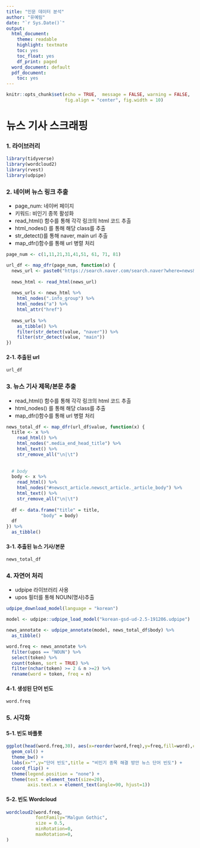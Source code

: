 ```yaml
---
title: "인문 데이터 분석"
author: "유예림"
date: "`r Sys.Date()`"
output:
  html_document:
    theme: readable
    highlight: textmate
    toc: yes
    toc_float: yes
    df_print: paged
  word_document: default
  pdf_document:
    toc: yes
---
```



```r
knitr::opts_chunk$set(echo = TRUE,  message = FALSE, warning = FALSE, 
                      fig.align = "center", fig.width = 10)
```

# 뉴스 기사 스크래핑


### 1. 라이브러리

```r
library(tidyverse)
library(wordcloud2)
library(rvest)
library(udpipe)
```

### 2. 네이버 뉴스 링크 추출

- page_num: 네이버 페이지
- 키워드: 비인기 종목 활성화 
- read_html() 함수를 통해 각각 링크의 html 코드 추출
- html_nodes() 를 통해 해당 class를 추출
- str_detect()를 통해 naver, main url 추출
- map_dfr()함수를 통해 url 병렬 처리


```r
page_num <- c(1,11,21,31,41,51, 61, 71, 81)

url_df <- map_dfr(page_num, function(x) {
  news_url <- paste0("https://search.naver.com/search.naver?where=news&sm=tab_pge&query=%EB%B9%84%EC%9D%B8%EA%B8%B0%20%EC%A2%85%EB%AA%A9%20%ED%99%9C%EC%84%B1%ED%99%94&sort=0&photo=0&field=0&pd=0&ds=&de=&cluster_rank=15&mynews=0&office_type=0&office_section_code=0&news_office_checked=&nso=so:r,p:all,a:all&start=",x)
  
  news_html <- read_html(news_url)
  
  news_urls <- news_html %>% 
    html_nodes(".info_group") %>% 
    html_nodes("a") %>% 
    html_attr("href")
  
  news_urls %>% 
    as_tibble() %>% 
    filter(str_detect(value, "naver")) %>% 
    filter(str_detect(value, "main"))
})


```

#### 2-1. 추출된 url

```r
url_df
```

### 3. 뉴스 기사 제목/본문 추출

- read_html() 함수를 통해 각각 링크의 html 코드 추출
- html_nodes() 를 통해 해당 class를 추출
- map_dfr()함수를 통해 url 병렬 처리

```r
news_total_df <- map_dfr(url_df$value, function(x) {
  title <- x %>% 
    read_html() %>% 
    html_nodes(".media_end_head_title") %>% 
    html_text() %>% 
    str_remove_all("\n|\t")  
  
  
  # body
  body <- x %>% 
    read_html() %>% 
    html_nodes("#newsct_article.newsct_article._article_body") %>% 
    html_text() %>% 
    str_remove_all("\n|\t")  
  
  df <- data.frame("title" = title, 
             "body" = body)
  df
}) %>% 
  as_tibble()
```

#### 3-1. 추출된 뉴스 기사/본문

```r
news_total_df
```

### 4. 자연어 처리 

- udpipe 라이브러리 사용
- upos 필터를 통해 NOUN(명사)추출

```r
udpipe_download_model(language = "korean")

model <- udpipe::udpipe_load_model("korean-gsd-ud-2.5-191206.udpipe")

news_annotate <- udpipe_annotate(model, news_total_df$body) %>% 
  as_tibble()

word.freq <- news_annotate %>% 
  filter(upos == "NOUN") %>% 
  select(token) %>% 
  count(token, sort = TRUE) %>% 
  filter(nchar(token) >= 2 & n >=2) %>% 
  rename(word = token, freq = n)


```

#### 4-1. 생성된 단어 빈도

```r
word.freq
```

### 5. 시각화

#### 5-1. 빈도 바플롯

```r
ggplot(head(word.freq,30), aes(x=reorder(word,freq),y=freq,fill=word),colour=gradient) +
  geom_col() +
  theme_bw() + 
  labs(x="",y="단어 빈도",title = "비인기 종목 해결 방안 뉴스 단어 빈도") + 
  coord_flip() + 
  theme(legend.position = "none") +
  theme(text = element_text(size=20),
        axis.text.x = element_text(angle=90, hjust=1))
```

#### 5-2. 빈도 Wordcloud

```r
wordcloud2(word.freq,
           fontFamily="Malgun Gothic",
           size = 0.5,
           minRotation=0,
           maxRotation=0,
)
```

